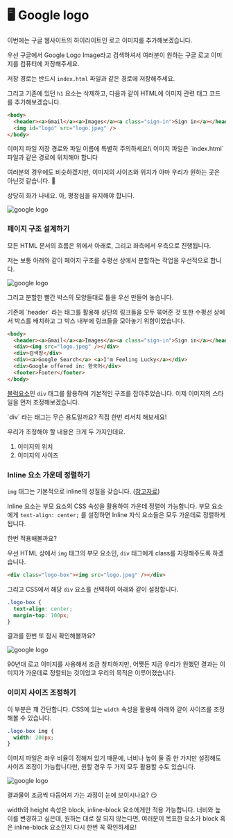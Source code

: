 <br/>

# 🖥 Google logo

이번에는 구글 웹사이트의 하이라이트인 로고 이미지를 추가해보겠습니다.

우선 구글에서 Google Logo Image라고 검색하셔서 여러분이 원하는 구글 로고 이미지를 컴퓨터에 저장해주세요.

저장 경로는 반드시 `index.html` 파일과 같은 경로에 저장해주세요.

그리고 기존에 있던 `h1` 요소는 삭제하고, 다음과 같이 HTML에 이미지 관련 태그 코드를 추가해보겠습니다.

```html copy showLineNumbers filename="index.html"
<body>
  <header><a>Gmail</a><a>Images</a><a class="sign-in">Sign in</a></header>
  <img id="logo" src="logo.jpeg" />
</body>
```

<Callout type="info" emoji="ℹ️">
  이미지 파일 저장 경로와 파일 이름에 특별히 주의하세요!\ 이미지 파일은
  `index.html` 파일과 같은 경로에 위치해야 합니다
</Callout>

여러분의 경우에도 비슷하겠지만, 이미지의 사이즈와 위치가 아마 우리가 원하는 곳은 아닌것 같습니다. 😤

상당히 화가 나네요. 아, 평정심을 유지해야 합니다.

![google logo](/images/posts/html-intro/google_logo.png)

### 페이지 구조 설계하기

모든 HTML 문서의 흐름은 위에서 아래로, 그리고 좌측에서 우측으로 진행됩니다.

저는 보통 아래와 같이 페이지 구조를 수평선 상에서 분할하는 작업을 우선적으로 합니다.

![google logo](/images/posts/html-intro/google_logo_02.png)

그리고 분할한 빨간 박스의 모양들대로 틀을 우선 만들어 놓습니다.

<Callout type="info" emoji="ℹ️">
  기존에 `header` 라는 태그를 활용해 상단의 링크들을 모두 묶어준 것 또한 수평선
  상에서 박스를 배치하고 그 박스 내부에 링크들을 모아놓기 위함이었습니다.
</Callout>

```html copy showLineNumbers filename="index.html"
<body>
  <header><a>Gmail</a><a>Images</a><a class="sign-in">Sign in</a></header>
  <div><img src="logo.jpeg" /></div>
  <div>검색창</div>
  <div><a>Google Search</a> <a>I'm Feeling Lucky</a></div>
  <div>Google offered in: 한국어</div>
  <footer>Footer</footer>
</body>
```

[블럭요소](inline-block-inline-block.md)인 `div` 태그를 활용하여 기본적인 구조를 잡아주었습니다. 이제 이미지의 스타일을 먼저 조정해보겠습니다.

<Callout type="info" emoji="ℹ️">
  `div` 라는 태그는 무슨 용도일까요? 직접 한번 리서치 해보세요!
</Callout>

우리가 조정해야 할 내용은 크게 두 가지인데요.

1. 이미지의 위치
2. 이미지의 사이즈

### Inline 요소 가운데 정렬하기

`img` 태그는 기본적으로 inline의 성질을 갖습니다. ([참고자료](https://developer.mozilla.org/ko/docs/Web/HTML/Element/img#css_%EC%8A%A4%ED%83%80%EC%9D%BC%EB%A7%81))

Inline 요소는 부모 요소의 CSS 속성을 활용하여 가운데 정렬이 가능합니다. 부모 요소에게 `text-align: center;` 를 설정하면 Inline 자식 요소들은 모두 가운데로 정렬하게 됩니다.

한번 적용해볼까요?

우선 HTML 상에서 `img` 태그의 부모 요소인, `div` 태그에게 class를 지정해주도록 하겠습니다.

```html
<div class="logo-box"><img src="logo.jpeg" /></div>
```

그리고 CSS에서 해당 `div` 요소를 선택하여 아래와 같이 설정합니다.

```css
.logo-box {
  text-align: center;
  margin-top: 100px;
}
```

결과를 한번 또 잠시 확인해볼까요?

![google logo](/images/posts/html-intro/google_logo_03.png)

90년대 로고 이미지를 사용해서 조금 창피하지만, 어쨋든 지금 우리가 원했던 결과는 이미지가 가운데로 정렬되는 것이었고 우리의 목적은 이루어졌습니다.

### 이미지 사이즈 조정하기

이 부분은 꽤 간단합니다. CSS에 있는 `width` 속성을 활용해 아래와 같이 사이즈를 조정해볼 수 있습니다.

```css
.logo-box img {
  width: 200px;
}
```

<Callout type="info" emoji="ℹ️">
  이미지 파일은 좌우 비율이 정해져 있기 때문에, 너비나 높이 둘 중 한 가지만
  설정해도 사이즈 조정이 가능합니다만, 원할 경우 두 가지 모두 활용할 수도
  있습니다.
</Callout>

![google logo](/images/posts/html-intro/google_logo_04.png)

결과물이 조금씩 다듬어져 가는 과정이 눈에 보이시나요? 😏

<Callout type="info" emoji="ℹ️">
  width와 height 속성은 block, inline-block 요소에게만 적용 가능합니다. 너비와
  높이를 변경하고 싶은데, 원하는 대로 잘 되지 않는다면, 여러분이 목표한 요소가
  block 혹은 inline-block 요소인지 다시 한번 꼭 확인하세요!
</Callout>
